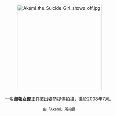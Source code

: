 <center>
[[File:Akemi_the_Suicide_Girl_shows_off.jpg|275px]]
<br><br>
一名'''[[海報女郎|海報女郎]]'''正在擺出姿勢提供拍攝，攝於2008年7月。
<p>
<small>由「Akemi」所拍攝</small>
</center>